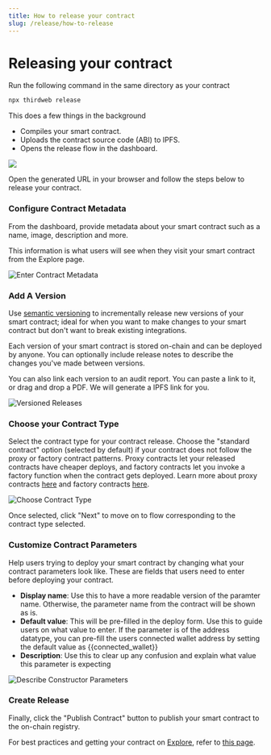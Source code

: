 ```yaml
---
title: How to release your contract
slug: /release/how-to-release
---
```


# Releasing your contract

<div className="heroGrid">
<div>

<div>

Run the following command in the same directory as your contract

</div>

```bash
npx thirdweb release
```
This does a few things in the background
- Compiles your smart contract.
- Uploads the contract source code (ABI) to IPFS.
- Opens the release flow in the dashboard.





</div>

<div className="heroGridImageContainer">
  <img src="/assets/release.png"/>
</div>
</div>

Open the generated URL in your browser and follow the steps below to release your contract.

### Configure Contract Metadata

From the dashboard, provide metadata about your smart contract such as a name, image, description and more.

This information is what users will see when they visit your smart contract from the Explore page.

![Enter Contract Metadata](/assets/publish/publish-your-contract.png)

### Add A Version

Use [semantic versioning](https://semver.org/) to incrementally release new versions of your smart contract;
ideal for when you want to make changes to your smart contract but don't want to break existing integrations.

Each version of your smart contract is stored on-chain and can be deployed by anyone. You
can optionally include release notes to describe the changes you've made between versions.

You can also link each version to an audit report. You can paste a link to it, or drag and drop a PDF. We will generate a IPFS link for you.

![Versioned Releases](/assets/publish/version-and-audit.png)

### Choose your Contract Type

Select the contract type for your contract release. Choose the "standard contract" option (selected by default) if your contract does not follow the proxy or factory contract patterns. 
Proxy contracts let your released contracts have cheaper deploys, and factory contracts let you invoke a factory function when the contract gets deployed.
Learn more about proxy contracts [here](https://portal.thirdweb.com/release/proxy-contracts) and factory contracts [here](https://portal.thirdweb.com/release/factory-contracts).


![Choose Contract Type](/assets/publish/choose-contract-type.png)

Once selected, click "Next" to move on to flow corresponding to the contract type selected.



### Customize Contract Parameters

Help users trying to deploy your smart contract by changing what your contract parameters look like. These are fields that users need to enter before deploying your contract. 
- **Display name**: Use this to have a more readable version of the paramter name. Otherwise, the parameter name from the contract will be shown as is.
- **Default value**: This will be pre-filled in the deploy form. Use this to guide users on what value to enter. If the parameter is of the address datatype, you can pre-fill the users connected wallet address by setting the default value as {{connected_wallet}}
- **Description**: Use this to clear up any confusion and explain what value this parameter is expecting

![Describe Constructor Parameters](/assets/publish/contract-parameters.png)

### Create Release

Finally, click the "Publish Contract" button to publish your smart contract to the on-chain registry.

For best practices and getting your contract on [Explore]("https://thirdweb.com/explore"), refer to [this page]("https://portal.thirdweb.com/release/get-featured-on-explore").

